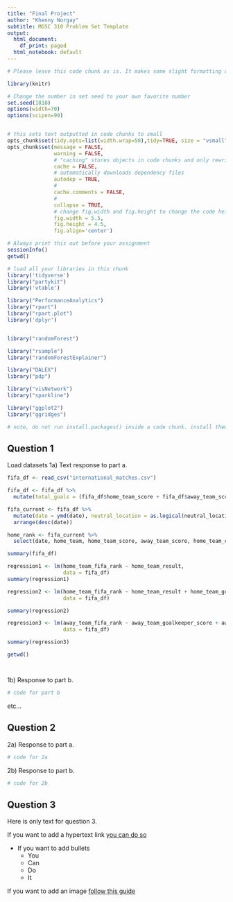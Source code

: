 ```yaml
---
title: "Final Project"
author: "Khenny Norgay"
subtitle: MGSC 310 Problem Set Template
output:
  html_document:
    df_print: paged
  html_notebook: default
---
```


```r

# Please leave this code chunk as is. It makes some slight formatting changes to alter the output to be more aesthetically pleasing. 

library(knitr)

# Change the number in set seed to your own favorite number
set.seed(1818)
options(width=70)
options(scipen=99)


# this sets text outputted in code chunks to small
opts_chunk$set(tidy.opts=list(width.wrap=50),tidy=TRUE, size = "vsmall")  
opts_chunk$set(message = FALSE,                                          
               warning = FALSE,
               # "caching" stores objects in code chunks and only rewrites if you change things
               cache = FALSE,                               
               # automatically downloads dependency files
               autodep = TRUE,
               # 
               cache.comments = FALSE,
               # 
               collapse = TRUE,
               # change fig.width and fig.height to change the code height and width by default
               fig.width = 5.5,  
               fig.height = 4.5,
               fig.align='center')


```

```r

# Always print this out before your assignment
sessionInfo()
getwd()

```


<!-- ### start answering your problem set here -->
<!-- You may export your homework in either html or pdf, with the former usually being easier. 
     To export or compile your Rmd file: click above on 'Knit' then 'Knit to HTML' -->
<!-- Be sure to submit both your .Rmd file and the compiled .html or .pdf file for full credit -->


```r

# load all your libraries in this chunk 
library('tidyverse')
library("partykit")
library('vtable')

library("PerformanceAnalytics")
library("rpart")
library("rpart.plot")
library('dplyr')


library("randomForest")

library("rsample")
library("randomForestExplainer")

library("DALEX")
library("pdp")

library("visNetwork")
library("sparkline")

library("ggplot2")
library("ggridges")

# note, do not run install.packages() inside a code chunk. install them in the console outside of a code chunk. 

```



## Question 1
Load datasets
1a) Text response to part a. 

```r

fifa_df <- read_csv("international_matches.csv")

fifa_df <- fifa_df %>% 
  mutate(total_goals = (fifa_df$home_team_score + fifa_df$away_team_score)) 

fifa_current <- fifa_df %>% 
  mutate(date = ymd(date), neutral_location = as.logical(neutral_location)) %>% 
  arrange(desc(date)) 

home_rank <- fifa_current %>% 
  select(date, home_team, home_team_score, away_team_score, home_team_continent, home_team_fifa rank, home_team_total_fifa_points, home_team_score, tournament, neutral_location, home_team_result, home_team_goalkeeper_score, home_team

summary(fifa_df)

regression1 <- lm(home_team_fifa_rank ~ home_team_result, 
                  data = fifa_df)
summary(regression1)

regression2 <- lm(home_team_fifa_rank ~ home_team_result + home_team_goalkeeper_score + home_team_mean_defense_score + home_team_mean_offense_score + home_team_mean_midfield_score + total_goals,
                  data = fifa_df)

summary(regression2)

regression3 <- lm(away_team_fifa_rank ~ away_team_goalkeeper_score + away_team_mean_defense_score + away_team_mean_offense_score + away_team_mean_midfield_score + total_goals,
                  data = fifa_df)

summary(regression3)
```
```r
getwd()




```




1b) Response to part b. 

```r

# code for part b

```

etc...


## Question 2

2a) Response to part a. 


```r

# code for 2a

```


2b) Response to part b. 


```r

# code for 2b

```


## Question 3

Here is only text for question 3. 

If you want to add a hypertext link [you can do so](http://www.chapman.edu)

- If you want to add bullets
  - You
  - Can 
  - Do 
  - It

If you want to add an image [follow this guide](https://stackoverflow.com/questions/25166624/insert-picture-table-in-r-markdown)



